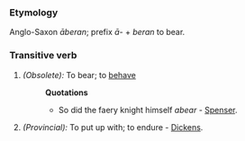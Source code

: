===Etymology===
Anglo-Saxon ''&#257;beran''; prefix ''&#257;-'' + ''beran'' to bear.
===Transitive verb===
#''(Obsolete):'' To bear; to [[behave]]
#:'''Quotations'''
#:*So did the faery knight himself ''abear'' - [[Spenser]].
#''(Provincial):'' To put up with; to endure - [[Dickens]].